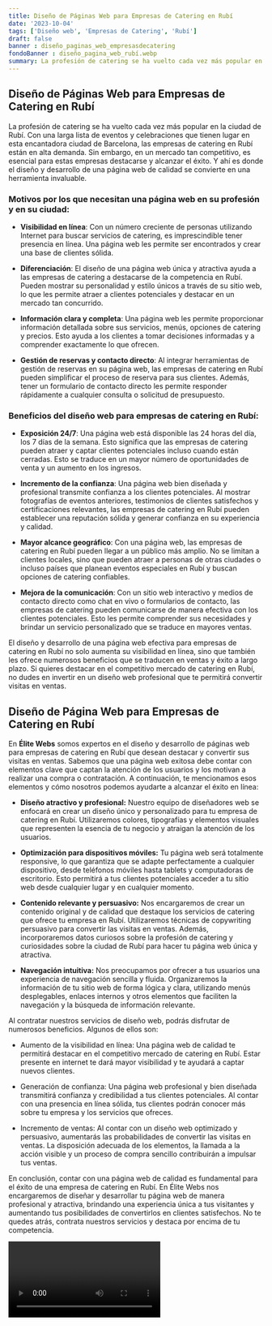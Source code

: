 ```yaml
---
title: Diseño de Páginas Web para Empresas de Catering en Rubí
date: '2023-10-04'
tags: ['Diseño web', 'Empresas de Catering', 'Rubí']
draft: false
banner : diseño_paginas_web_empresasdecatering
fondoBanner : diseño_pagina_web_rubí.webp
summary: La profesión de catering se ha vuelto cada vez más popular en la ciudad de Rubí. Con una larga lista de eventos y celebraciones que tienen lugar en esta encantadora ciudad de Barcelona, ​​las empresas de catering en Rubí están en alta demanda. Sin embargo, en un mercado tan competitivo, es esencial para estas empresas destacarse y alcanzar el éxito. Y ahí es donde el diseño y desarrollo de una página web de calidad se convierte en una herramienta invaluable.
---
```


## Diseño de Páginas Web para Empresas de Catering en Rubí

La profesión de catering se ha vuelto cada vez más popular en la ciudad de Rubí. Con una larga lista de eventos y celebraciones que tienen lugar en esta encantadora ciudad de Barcelona, ​​las empresas de catering en Rubí están en alta demanda. Sin embargo, en un mercado tan competitivo, es esencial para estas empresas destacarse y alcanzar el éxito. Y ahí es donde el diseño y desarrollo de una página web de calidad se convierte en una herramienta invaluable.

### Motivos por los que necesitan una página web en su profesión y en su ciudad:

- **Visibilidad en línea**: Con un número creciente de personas utilizando Internet para buscar servicios de catering, es imprescindible tener presencia en línea. Una página web les permite ser encontrados y crear una base de clientes sólida.

- **Diferenciación**: El diseño de una página web única y atractiva ayuda a las empresas de catering a destacarse de la competencia en Rubí. Pueden mostrar su personalidad y estilo únicos a través de su sitio web, lo que les permite atraer a clientes potenciales y destacar en un mercado tan concurrido.

- **Información clara y completa**: Una página web les permite proporcionar información detallada sobre sus servicios, menús, opciones de catering y precios. Esto ayuda a los clientes a tomar decisiones informadas y a comprender exactamente lo que ofrecen.

- **Gestión de reservas y contacto directo**: Al integrar herramientas de gestión de reservas en su página web, las empresas de catering en Rubí pueden simplificar el proceso de reserva para sus clientes. Además, tener un formulario de contacto directo les permite responder rápidamente a cualquier consulta o solicitud de presupuesto.

### Beneficios del diseño web para empresas de catering en Rubí:

- **Exposición 24/7**: Una página web está disponible las 24 horas del día, los 7 días de la semana. Esto significa que las empresas de catering pueden atraer y captar clientes potenciales incluso cuando están cerradas. Esto se traduce en un mayor número de oportunidades de venta y un aumento en los ingresos.

- **Incremento de la confianza**: Una página web bien diseñada y profesional transmite confianza a los clientes potenciales. Al mostrar fotografías de eventos anteriores, testimonios de clientes satisfechos y certificaciones relevantes, las empresas de catering en Rubí pueden establecer una reputación sólida y generar confianza en su experiencia y calidad.

- **Mayor alcance geográfico**: Con una página web, las empresas de catering en Rubí pueden llegar a un público más amplio. No se limitan a clientes locales, sino que pueden atraer a personas de otras ciudades o incluso países que planean eventos especiales en Rubí y buscan opciones de catering confiables.

- **Mejora de la comunicación**: Con un sitio web interactivo y medios de contacto directo como chat en vivo o formularios de contacto, las empresas de catering pueden comunicarse de manera efectiva con los clientes potenciales. Esto les permite comprender sus necesidades y brindar un servicio personalizado que se traduce en mayores ventas.

El diseño y desarrollo de una página web efectiva para empresas de catering en Rubí no solo aumenta su visibilidad en línea, sino que también les ofrece numerosos beneficios que se traducen en ventas y éxito a largo plazo. Si quieres destacar en el competitivo mercado de catering en Rubí, no dudes en invertir en un diseño web profesional que te permitirá convertir visitas en ventas.

<GifSeo />

<Cta />

## Diseño de Página Web para Empresas de Catering en Rubí

En **Élite Webs** somos expertos en el diseño y desarrollo de páginas web para empresas de catering en Rubí que desean destacar y convertir sus visitas en ventas. Sabemos que una página web exitosa debe contar con elementos clave que captan la atención de los usuarios y los motivan a realizar una compra o contratación. A continuación, te mencionamos esos elementos y cómo nosotros podemos ayudarte a alcanzar el éxito en línea:

- **Diseño atractivo y profesional:** Nuestro equipo de diseñadores web se enfocará en crear un diseño único y personalizado para tu empresa de catering en Rubí. Utilizaremos colores, tipografías y elementos visuales que representen la esencia de tu negocio y atraigan la atención de los usuarios.

- **Optimización para dispositivos móviles:** Tu página web será totalmente responsive, lo que garantiza que se adapte perfectamente a cualquier dispositivo, desde teléfonos móviles hasta tablets y computadoras de escritorio. Esto permitirá a tus clientes potenciales acceder a tu sitio web desde cualquier lugar y en cualquier momento.

- **Contenido relevante y persuasivo:** Nos encargaremos de crear un contenido original y de calidad que destaque los servicios de catering que ofrece tu empresa en Rubí. Utilizaremos técnicas de copywriting persuasivo para convertir las visitas en ventas. Además, incorporaremos datos curiosos sobre la profesión de catering y curiosidades sobre la ciudad de Rubí para hacer tu página web única y atractiva.

- **Navegación intuitiva:** Nos preocupamos por ofrecer a tus usuarios una experiencia de navegación sencilla y fluida. Organizaremos la información de tu sitio web de forma lógica y clara, utilizando menús desplegables, enlaces internos y otros elementos que faciliten la navegación y la búsqueda de información relevante.

Al contratar nuestros servicios de diseño web, podrás disfrutar de numerosos beneficios. Algunos de ellos son:

- Aumento de la visibilidad en línea: Una página web de calidad te permitirá destacar en el competitivo mercado de catering en Rubí. Estar presente en internet te dará mayor visibilidad y te ayudará a captar nuevos clientes.

- Generación de confianza: Una página web profesional y bien diseñada transmitirá confianza y credibilidad a tus clientes potenciales. Al contar con una presencia en línea sólida, tus clientes podrán conocer más sobre tu empresa y los servicios que ofreces.

- Incremento de ventas: Al contar con un diseño web optimizado y persuasivo, aumentarás las probabilidades de convertir las visitas en ventas. La disposición adecuada de los elementos, la llamada a la acción visible y un proceso de compra sencillo contribuirán a impulsar tus ventas.

En conclusión, contar con una página web de calidad es fundamental para el éxito de una empresa de catering en Rubí. En Élite Webs nos encargaremos de diseñar y desarrollar tu página web de manera profesional y atractiva, brindando una experiencia única a tus visitantes y aumentando tus posibilidades de convertirlos en clientes satisfechos. No te quedes atrás, contrata nuestros servicios y destaca por encima de tu competencia.

<Video />

<CtaBot job='Empresas de Catering' city='Rubí'/>

<Gmaps query='Rubí+españa+maps' />